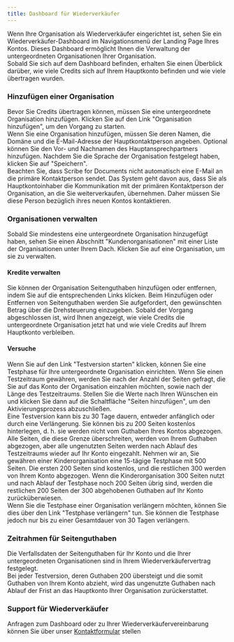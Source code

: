 ```yaml
---
title: Dashboard für Wiederverkäufer
---
```



Wenn Ihre Organisation als Wiederverkäufer eingerichtet ist, sehen Sie ein Wiederverkäufer-Dashboard im Navigationsmenü der Landing Page Ihres Kontos. Dieses Dashboard ermöglicht Ihnen die Verwaltung der untergeordneten Organisationen Ihrer Organisation.  
Sobald Sie sich auf dem Dashboard befinden, erhalten Sie einen Überblick darüber, wie viele Credits sich auf Ihrem Hauptkonto befinden und wie viele übertragen wurden.

### Hinzufügen einer Organisation

Bevor Sie Credits übertragen können, müssen Sie eine untergeordnete Organisation hinzufügen. Klicken Sie auf den Link "Organisation hinzufügen", um den Vorgang zu starten.  
Wenn Sie eine Organisation hinzufügen, müssen Sie deren Namen, die Domäne und die E-Mail-Adresse der Hauptkontaktperson angeben. Optional können Sie den Vor- und Nachnamen des Hauptansprechpartners hinzufügen. Nachdem Sie die Sprache der Organisation festgelegt haben, klicken Sie auf "Speichern".  
Beachten Sie, dass Scribe for Documents nicht automatisch eine E-Mail an die primäre Kontaktperson sendet. Das System geht davon aus, dass Sie als Hauptkontoinhaber die Kommunikation mit der primären Kontaktperson der Organisation, an die Sie weiterverkaufen, übernehmen. Daher müssen Sie diese Person bezüglich ihres neuen Kontos kontaktieren.

### Organisationen verwalten

Sobald Sie mindestens eine untergeordnete Organisation hinzugefügt haben, sehen Sie einen Abschnitt "Kundenorganisationen" mit einer Liste der Organisationen unter Ihrem Dach. Klicken Sie auf eine Organisation, um sie zu verwalten.   

#### Kredite verwalten

Sie können der Organisation Seitenguthaben hinzufügen oder entfernen, indem Sie auf die entsprechenden Links klicken. Beim Hinzufügen oder Entfernen von Seitenguthaben werden Sie aufgefordert, den gewünschten Betrag über die Drehsteuerung einzugeben. Sobald der Vorgang abgeschlossen ist, wird Ihnen angezeigt, wie viele Credits die untergeordnete Organisation jetzt hat und wie viele Credits auf Ihrem Hauptkonto verbleiben.  

#### Versuche

Wenn Sie auf den Link "Testversion starten" klicken, können Sie eine Testphase für Ihre untergeordnete Organisation einrichten. Wenn Sie einen Testzeitraum gewähren, werden Sie nach der Anzahl der Seiten gefragt, die Sie auf das Konto der Organisation einzahlen möchten, sowie nach der Länge des Testzeitraums. Stellen Sie die Werte nach Ihren Wünschen ein und klicken Sie dann auf die Schaltfläche "Seiten hinzufügen", um den Aktivierungsprozess abzuschließen.  
Eine Testversion kann bis zu 30 Tage dauern, entweder anfänglich oder durch eine Verlängerung. Sie können bis zu 200 Seiten kostenlos hinterlegen, d. h. sie werden nicht vom Guthaben Ihres Kontos abgezogen. Alle Seiten, die diese Grenze überschreiten, werden von Ihrem Guthaben abgezogen, aber alle ungenutzten Seiten werden nach Ablauf des Testzeitraums wieder auf Ihr Konto eingezahlt. Nehmen wir an, Sie gewähren einer Kinderorganisation eine 15-tägige Testphase mit 500 Seiten. Die ersten 200 Seiten sind kostenlos, und die restlichen 300 werden von Ihrem Konto abgezogen. Wenn die Kinderorganisation 300 Seiten nutzt und nach Ablauf der Testphase noch 200 Seiten übrig sind, werden die restlichen 200 Seiten der 300 abgehobenen Guthaben auf Ihr Konto zurücküberwiesen.  
Wenn Sie die Testphase einer Organisation verlängern möchten, können Sie dies über den Link "Testphase verlängern" tun. Sie können die Testphase jedoch nur bis zu einer Gesamtdauer von 30 Tagen verlängern.

### Zeitrahmen für Seitenguthaben

Die Verfallsdaten der Seitenguthaben für Ihr Konto und die Ihrer untergeordneten Organisationen sind in Ihrem Wiederverkäufervertrag festgelegt.  
Bei jeder Testversion, deren Guthaben 200 übersteigt und die somit Guthaben von Ihrem Konto abzieht, wird das ungenutzte Guthaben nach Ablauf der Frist an das Hauptkonto Ihrer Organisation zurückerstattet.

### Support für Wiederverkäufer

Anfragen zum Dashboard oder zu Ihrer Wiederverkäufervereinbarung können Sie über unser [Kontaktformular](https://pneumasolutions.com/contact/) stellen